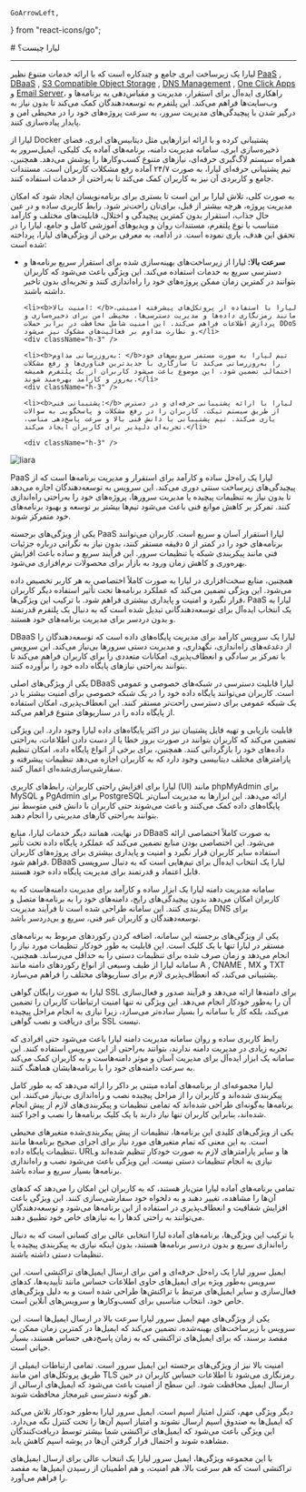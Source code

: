     GoArrowLeft,
} from "react-icons/go";


<Layout>
<Head>
<title>لیارا در یک نگاه</title>
<meta property="og:title" content="مستندات خدمات رایانش ابری لیارا" />
<meta property="og:description" content="مستندات مربوط به آشنایی با لیارا"  />
<meta property="og:image" content="https://files.liara.ir/liara/logos/liara-poster.jpg" />
</Head>
# لیارا چیست؟

<hr className="mb-2" />


لیارا یک زیرساخت ابری جامع و چندکاره است که با ارائه خدمات متنوع نظیر <Important><a href="/paas/about/" className="text-[#2196f3]">PaaS</a></Important> , <Important><a href="/dbaas/about/" className="text-[#2196f3]">DBaaS</a></Important> , <Important><a href="/object-storage/about/" className="text-[#2196f3]">S3 Compatible Object Storage</a></Important> , <Important><a href="/dns-management-system/about/" className="text-[#2196f3]">DNS Management</a></Important> , <Important><a href="/one-click-apps/about/" className="text-[#2196f3]">One Click Apps</a></Important> و <Important><a href="/email-server/about/" className="text-[#2196f3]">Email Server</a></Important>، راهکاری ایده‌آل برای استقرار، مدیریت و مقیاس‌دهی به برنامه‌ها و وب‌سایت‌ها فراهم می‌کند. این پلتفرم به توسعه‌دهندگان کمک می‌کند تا بدون نیاز به درگیر شدن با پیچیدگی‌های مدیریت سرور، به سرعت پروژه‌های خود را در محیطی امن و پایدار پیاده‌سازی کنند. 
<div className="h-4" />

لیارا از Docker پشتیبانی کرده و با ارائه ابزارهایی مثل دیتابیس‌های ابری، فضای ذخیره‌سازی ابری، سامانه مدیریت دامنه، برنامه‌های آماده یک کلیکی، ایمیل‌سرور به همراه سیستم لاگ‌گیری حرفه‌ای، نیازهای متنوع کسب‌وکارها را پوشش می‌دهد. همچنین، تیم پشتیبانی حرفه‌ای لیارا، به صورت ۲۴/۷ آماده رفع مشکلات کاربران است. 
مستندات جامع و کاربردی آن نیز به کاربران کمک می‌کند تا به‌راحتی از خدمات استفاده کنند.

<div className="h-4" />
به صورت کلی، تلاش لیارا بر این است تا بستری برای برنامه‌نویسان ایجاد شود که 
امکان مدیریت پروژه، هرچه بیشتر از قبل، برای‌تان راحت‌تر شود. رابط کاربری ساده و در عین حال جذاب، 
استقرار بدون کمترین پیچیدگی و اختلال، قابلیت‌های مختلف و کارآمد متناسب با نوع پلتفرم، مستندات روان 
و ویدیوهای آموزشی کامل و جامع، لیارا را در تحقق این هدف، یاری نموده است.
در ادامه، به معرفی برخی از ویژگی‌های لیارا، پرداخته شده است: 

<div className="h-4" />
<ul>
    <li><b>سرعت بالا: </b>لیارا از زیرساخت‌های بهینه‌سازی شده برای استقرار سریع برنامه‌ها و دسترسی سریع به خدمات استفاده می‌کند. این ویژگی باعث می‌شود که کاربران بتوانند در کمترین زمان ممکن پروژه‌های خود را راه‌اندازی کنند و تجربه‌ای بدون تاخیر داشته باشند.</li>
    <div className="h-3" />
    
    <li><b>امنیت بالا: </b>لیارا با استفاده از پروتکل‌های پیشرفته امنیتی، مانند رمزنگاری داده‌ها و مدیریت دسترسی‌ها، محیطی امن برای ذخیره‌سازی و پردازش اطلاعات فراهم می‌کند. این امنیت شامل محافظت در برابر حملات DDoS و نظارت مداوم بر فعالیت‌های مشکوک نیز می‌شود.</li>
    <div className="h-3" />
    
    <li><b>به‌روزرسانی مداوم: </b>تیم لیارا به صورت مستمر سرویس‌های خود را به‌روزرسانی می‌کند تا سازگاری با جدیدترین فناوری‌ها و رفع مشکلات احتمالی تضمین شود. این موضوع باعث می‌شود کاربران از یک پلتفرم همیشه به‌روز و کارآمد بهره‌مند شوند.</li>
    <div className="h-3" />
    
    <li><b>پشتیبانی فنی:</b> لیارا با ارائه پشتیبانی حرفه‌ای و در دسترس از طریق سیستم تیکت، کاربران را در رفع مشکلات و پاسخگویی به سوالات یاری می‌کند. تیم پشتیبانی با دانش فنی بالا و سرعت پاسخ‌دهی مناسب، تجربه‌ای دلپذیر برای کاربران ایجاد می‌کند.</li>
    
    <div className="h-3" />

</ul>

<div className="h-4" />
<img src="https://files.liara.ir/liara/docs/liara-main-page.png" alt="liara"/>

<Section id="liara-paas" title="PaaS لیارا (پلتفرم به‌عنوان سرویس)" />

PaaS لیارا یک راه‌حل ساده و کارآمد برای استقرار و مدیریت برنامه‌ها است که از پیچیدگی‌های زیرساخت سنتی دوری می‌کند. این سرویس به توسعه‌دهندگان اجازه می‌دهد تا بدون نیاز به تنظیمات پیچیده یا مدیریت سرورها، پروژه‌های خود را به‌راحتی راه‌اندازی کنند. تمرکز بر کاهش موانع فنی باعث می‌شود تیم‌ها بیشتر بر توسعه و بهبود برنامه‌های خود متمرکز شوند.

یکی از ویژگی‌های برجسته PaaS لیارا استقرار آسان و سریع است. کاربران می‌توانند برنامه‌های خود را در کمتر از ۵ دقیقه مستقر کنند، بدون نیاز به نگرانی درباره جزئیات فنی مانند پیکربندی شبکه یا تنظیمات سرور. این فرآیند سریع و ساده باعث افزایش بهره‌وری و کاهش زمان ورود به بازار برای محصولات نرم‌افزاری می‌شود.

همچنین، منابع سخت‌افزاری در لیارا به صورت کاملاً اختصاصی به هر کاربر تخصیص داده می‌شود. این ویژگی تضمین می‌کند که عملکرد برنامه‌ها تحت تأثیر استفاده دیگر کاربران قرار نگیرد و امنیت و پایداری بیشتری فراهم شود. با ترکیب این ویژگی‌ها، PaaS لیارا به یک انتخاب ایده‌آل برای توسعه‌دهندگانی تبدیل شده است که به دنبال یک پلتفرم قدرتمند و بدون دردسر برای مدیریت برنامه‌های خود هستند.

<Section id="liara-dbaas" title="DBaaS لیارا (دیتابیس به‌عنوان سرویس)" />

DBaaS لیارا یک سرویس کارآمد برای مدیریت پایگاه‌های داده است که توسعه‌دهندگان را از دغدغه‌های راه‌اندازی، نگهداری، و مدیریت دستی سرورها بی‌نیاز می‌کند. این سرویس با تمرکز بر سادگی و انعطاف‌پذیری، امکانات متعددی را برای کاربران فراهم می‌کند تا بتوانند به‌راحتی نیازهای پایگاه داده خود را برآورده کنند.

یکی از ویژگی‌های اصلی DBaaS لیارا قابلیت دسترسی در شبکه‌های خصوصی و عمومی است. کاربران می‌توانند پایگاه داده خود را در یک شبکه خصوصی برای امنیت بیشتر یا در یک شبکه عمومی برای دسترسی راحت‌تر مستقر کنند. این انعطاف‌پذیری، امکان استفاده از پایگاه داده را در سناریوهای متنوع فراهم می‌کند.

قابلیت بازیابی و تهیه فایل پشتیبان نیز در اکثر پایگاه‌های داده لیارا وجود دارد. این ویژگی تضمین می‌کند که کاربران بتوانند در صورت بروز خطا یا از دست دادن اطلاعات، به‌راحتی داده‌های خود را بازگردانی کنند. همچنین، برای برخی از انواع پایگاه داده، امکان تنظیم پارامترهای مختلف دیتابیسی وجود دارد که به کاربران اجازه می‌دهد تنظیمات پیشرفته و سفارشی‌سازی‌شده‌ای اعمال کنند.

لیارا برای افزایش راحتی کاربران، رابط‌های کاربری (UI) مانند phpMyAdmin برای MySQL و PgAdmin برای PostgreSQL ارائه می‌دهد. این ابزارها به مدیریت آسان‌تر پایگاه‌های داده کمک می‌کنند و باعث می‌شوند حتی کاربران با دانش فنی متوسط نیز بتوانند به‌راحتی کارهای مدیریتی را انجام دهند.

در نهایت، همانند دیگر خدمات لیارا، منابع DBaaS به صورت کاملاً اختصاصی ارائه می‌شود. این اختصاصی بودن منابع تضمین می‌کند که عملکرد پایگاه داده تحت تأثیر استفاده سایر کاربران قرار نگیرد و امنیت و پایداری بیشتری برای پروژه‌های کاربران فراهم شود. DBaaS لیارا یک انتخاب ایده‌آل برای تیم‌هایی است که به دنبال سرویسی قابل اعتماد و قدرتمند برای مدیریت پایگاه داده خود هستند.


<Section id="liara-dns" title="سامانه مدیریت دامنه لیارا" />

سامانه مدیریت دامنه لیارا یک ابزار ساده و کارآمد برای مدیریت دامنه‌هاست که به کاربران امکان می‌دهد بدون پیچیدگی‌های رایج، دامنه‌های خود را به برنامه‌ها متصل و پیکربندی کنند. این سامانه طراحی شده است تا فرآیند مدیریت DNS برای توسعه‌دهندگان و کاربران غیر فنی، سریع و بی‌دردسر باشد.

یکی از ویژگی‌های برجسته این سامانه، اضافه کردن رکوردهای مربوط به برنامه‌های مستقر در لیارا تنها با یک کلیک است. این قابلیت به طور خودکار تنظیمات مورد نیاز را انجام می‌دهد و زمان صرف شده برای تنظیمات دستی را به حداقل می‌رساند. همچنین، سامانه لیارا از طیف وسیعی از انواع رکوردهای دامنه مانند A , CNAME , MX و TXT پشتیبانی می‌کند، که انعطاف‌پذیری لازم برای سناریوهای مختلف را فراهم می‌سازد.

لیارا به صورت رایگان گواهی SSL برای دامنه‌ها ارائه می‌دهد و فرآیند صدور و فعال‌سازی آن را به‌طور خودکار انجام می‌دهد. این ویژگی نه تنها امنیت ارتباطات کاربران را تضمین می‌کند، بلکه کار با سامانه را بسیار ساده‌تر می‌سازد، زیرا نیازی به انجام مراحل پیچیده برای دریافت و نصب گواهی SSL نیست.

رابط کاربری ساده و روان سامانه مدیریت دامنه لیارا باعث می‌شود حتی افرادی که تجربه زیادی در مدیریت دامنه ندارند، بتوانند به‌راحتی از این سرویس استفاده کنند. این سامانه یک ابزار ایده‌آل برای مدیریت آسان و موثر دامنه‌هاست و به کاربران کمک می‌کند به سرعت دامنه‌های خود را با برنامه‌هایشان هماهنگ کنند.


<Section id="liara-one-click-apps" title="برنامه‌های آماده لیارا" />

لیارا مجموعه‌ای از برنامه‌های آماده مبتنی بر داکر را ارائه می‌دهد که به طور کامل پیکربندی شده‌اند و کاربران را از مراحل پیچیده نصب و راه‌اندازی بی‌نیاز می‌کنند. این برنامه‌ها به‌گونه‌ای طراحی شده‌اند که تمامی تنظیمات و پیکربندی‌های لازم از پیش انجام شده‌اند، بنابراین کاربران تنها نیاز دارند با یک کلیک برنامه‌ها را نصب و اجرا کنند.

یکی از ویژگی‌های کلیدی این برنامه‌ها، تنظیمات از پیش پیکربندی‌شده متغیرهای محیطی است. به این معنی که تمام متغیرهای مورد نیاز برای اجرای صحیح برنامه‌ها مانند تنظیمات پایگاه داده، URLها و سایر پارامترهای لازم به صورت خودکار تنظیم شده‌اند و نیازی به انجام تنظیمات دستی نیست. این ویژگی باعث می‌شود نصب و راه‌اندازی برنامه‌ها بسیار سریع و ساده باشد.

تمامی برنامه‌های آماده لیارا متن‌باز هستند، که به کاربران این امکان را می‌دهد که کدهای آن‌ها را مشاهده، تغییر دهند و به دلخواه خود سفارشی‌سازی کنند. این ویژگی باعث افزایش شفافیت و انعطاف‌پذیری در استفاده از این برنامه‌ها می‌شود و توسعه‌دهندگان می‌توانند به راحتی کدها را به نیازهای خاص خود تطبیق دهند.

با ترکیب این ویژگی‌ها، برنامه‌های آماده لیارا انتخابی عالی برای کسانی است که به دنبال راه‌اندازی سریع و بدون دردسر برنامه‌ها هستند، بدون اینکه نیازی به پیکربندی پیچیده یا تنظیمات دستی داشته باشند.

<Section id="liara-email-server" title="ایمیل‌سرور لیارا" />

ایمیل سرور لیارا یک راه‌حل حرفه‌ای و امن برای ارسال ایمیل‌های تراکنشی است. این سرویس به‌طور ویژه برای ایمیل‌های حاوی اطلاعات حساس مانند تأییدیه‌ها، کدهای فعال‌سازی و سایر ایمیل‌های مرتبط با تراکنش‌ها طراحی شده است و به دلیل ویژگی‌های خاص خود، انتخاب مناسبی برای کسب‌وکارها و سرویس‌های آنلاین است.

یکی از ویژگی‌های مهم ایمیل سرور لیارا سرعت بالا در ارسال ایمیل‌ها است. این سرویس با زیرساخت‌های بهینه‌شده، تضمین می‌کند که ایمیل‌ها در کمترین زمان ممکن به مقصد برسند، که برای ایمیل‌های تراکنشی که به زمان پاسخ‌دهی حساس هستند، بسیار حیاتی است.

امنیت بالا نیز از ویژگی‌های برجسته این ایمیل سرور است. تمامی ارتباطات ایمیلی از طریق پروتکل‌های امن مانند TLS رمزنگاری می‌شود تا اطلاعات حساس کاربران در حین ارسال ایمیل محافظت شود. این سطح از امنیت باعث می‌شود که ایمیل‌های ارسالی از هر گونه دسترسی غیرمجاز محافظت شوند.

دیگر ویژگی مهم، کنترل امتیاز اسپم است. ایمیل سرور لیارا به‌طور خودکار تلاش می‌کند که ایمیل‌ها به صندوق اسپم ارسال نشوند و امتیاز اسپم آن‌ها را تحت کنترل نگه می‌دارد. این ویژگی باعث می‌شود که ایمیل‌های تراکنشی شما بیشتر توسط دریافت‌کنندگان مشاهده شوند و احتمال قرار گرفتن آن‌ها در پوشه اسپم کاهش یابد.

با این مجموعه ویژگی‌ها، ایمیل سرور لیارا یک انتخاب عالی برای ارسال ایمیل‌های تراکنشی است که هم سرعت بالا، هم امنیت، و هم اطمینان از رسیدن ایمیل‌ها به مقصد را فراهم می‌آورد.












</Layout>